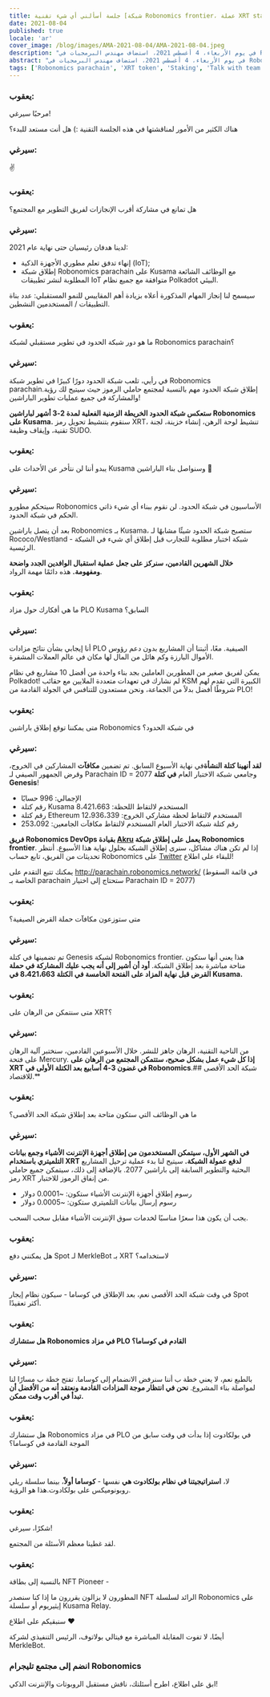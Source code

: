 ```yaml
---
title: جلسة أسألني أي شيء تقنية [شبكة Robonomics frontier، عملة XRT staking، مكافآت Kusama crowdloan]
date: 2021-08-04
published: true
locale: 'ar'
cover_image: /blog/images/AMA-2021-08-04/AMA-2021-08-04.jpeg
description: "في يوم الأربعاء، 4 أغسطس 2021، استضاف مهندس البرمجيات في Robonomics Sergei Lonshakov جلسة أسألني أي شيء تقنية في مجتمع Robonomics على تطبيق التليجرام. ناقشنا شبكة Robonomics frontier، XRT staking، مكافآت Kusama crowdloan."
abstract: "في يوم الأربعاء، 4 أغسطس 2021، استضاف مهندس البرمجيات في Robonomics Sergei Lonshakov جلسة أسألني أي شيء تقنية في مجتمع Robonomics على تطبيق التليجرام. ناقشنا شبكة Robonomics frontier، XRT staking، مكافآت Kusama crowdloan."
tags: ['Robonomics parachain', 'XRT token', 'Staking', 'Talk with team']
---
```


<TextCard image="/avatars/Yakub-Sheikh.jpg" back="transparent">

### يعقوب:

مرحبًا سيرغي!

هناك الكثير من الأمور لمناقشتها في هذه الجلسة التقنية :)
هل أنت مستعد للبدء؟

</TextCard>

<TextCard image="/avatars/Sergei-Lonshakov.jpg" back="transparent">

### سيرغي:

✌️

</TextCard>

<TextCard image="/avatars/Yakub-Sheikh.jpg" back="transparent">

### يعقوب:

هل تمانع في مشاركة أقرب الإنجازات لفريق التطوير مع المجتمع؟

</TextCard>

<TextCard image="/avatars/Sergei-Lonshakov.jpg" back="transparent">

### سيرغي:

لدينا هدفان رئيسيان حتى نهاية عام 2021:

- إنهاء تدفق تعلم مطوري الأجهزة الذكية (IoT);
- إطلاق شبكة Robonomics parachain على Kusama مع الوظائف الشائعة المطلوبة لنشر تطبيقات IoT متوافقة مع جميع نظام Polkadot البيئي.

سيسمح لنا إنجاز المهام المذكورة أعلاه بزيادة أهم المقاييس للنمو المستقبلي: عدد بناة التطبيقات / المستخدمين النشطين.

</TextCard>

<TextCard image="/avatars/Yakub-Sheikh.jpg" back="transparent">

### يعقوب:

ما هو دور شبكة الحدود في تطوير مستقبلي لشبكة Robonomics parachain؟

</TextCard>

<TextCard image="/avatars/Sergei-Lonshakov.jpg" back="transparent">

### سيرغي:

في رأيي، تلعب شبكة الحدود دورًا كبيرًا في تطوير شبكة Robonomics parachain.إطلاق شبكة الحدود مهم بالنسبة لمجتمع حاملي الرموز حيث سيتيح لك رؤية والمشاركة في جميع عمليات تطوير الباراشين!

**ستعكس شبكة الحدود الخريطة الزمنية الفعلية لمدة 2-3 أشهر لباراشين Robonomics على Kusama.** سنقوم بتنشيط تحويل رمز XRT، تنشيط لوحة الرهن، إنشاء خزينة، لجنة تقنية، وإيقاف وظيفة SUDO.

</TextCard>

<TextCard image="/avatars/Yakub-Sheikh.jpg" back="transparent">

### يعقوب:

يبدو أننا لن نتأخر عن الأحداث على Kusama وسنواصل بناء الباراشين 🤟

</TextCard>

<TextCard image="/avatars/Sergei-Lonshakov.jpg" back="transparent">

### سيرغي:

سيتحكم مطورو Robonomics الأساسيون في شبكة الحدود. لن نقوم ببناء أي شيء ذاتي الحكم في شبكة الحدود.

بعد أن يتصل باراشين Robonomics بـ Kusama، ستصبح شبكة الحدود شيئًا مشابهًا لـ Rococo/Westland - شبكة اختبار مطلوبة للتجارب قبل إطلاق أي شيء في الشبكة الرئيسية.

**خلال الشهرين القادمين، سنركز على جعل عملية استقبال الوافدين الجدد واضحة ومفهومة.** هذه دائمًا مهمة الرواد.

</TextCard>

<TextCard image="/avatars/Yakub-Sheikh.jpg" back="transparent">

### يعقوب:

ما هي أفكارك حول مزاد PLO Kusama السابق؟

</TextCard>

<TextCard image="/avatars/Sergei-Lonshakov.jpg" back="transparent">

### سيرغي:

أنا إيجابي بشأن نتائج مزادات PLO الصيفية. معًا، أثبتنا أن المشاريع بدون دعم رؤوس الأموال البارزة وكم هائل من المال لها مكان في عالم العملات المشفرة.

يمكن لفريق صغير من المطورين العاملين بجد بناء واحدة من أفضل 10 مشاريع في نظام Polkadot! لم نشارك في تعهدات متعددة الملايين مع حقائب KSM الكبيرة التي تقدم لهم شروطًا أفضل بدلاً من الجماعة، ونحن مستعدون للتنافس في الجولة القادمة من PLO!

</TextCard>

<TextCard image="/avatars/Yakub-Sheikh.jpg" back="transparent">

### يعقوب:

متى يمكننا توقع إطلاق باراشين Robonomics في شبكة الحدود؟

</TextCard>

<TextCard image="/avatars/Sergei-Lonshakov.jpg" back="transparent">

### سيرغي:

**لقد أنهينا كتلة النشأة**في نهاية الأسبوع السابق. تم تضمين **مكافآت** المشاركين في الخروج، وقرض الجمهور الصيفي لـ Parachain ID = 2077 وجامعي شبكة الاختبار العام **في كتلة Genesis**!

- الإجمالي: 996 حسابًا
- رقم كتلة Kusama المستخدم لالتقاط اللحظة: 8،421،663
- رقم كتلة Ethereum المستخدم لالتقاط لحظة مشاركي الخروج: 12،936،339
- رقم كتلة شبكة الاختبار العام المستخدم لالتقاط مكافآت الجامعين: 253،092

**فريق Robonomics DevOps بقيادة [Akru](https://github.com/akru) يعمل على إطلاق شبكة Robonomics frontier**. إذا لم تكن هناك مشاكل، سنرى إطلاق الشبكة بحلول نهاية هذا الأسبوع.
أنتظر تحديثات من الفريق، تابع حساب Robonomics على [Twitter](https://twitter.com/AIRA_Robonomics/) للبقاء على اطلاع!

يمكنك تتبع التقدم على http://parachain.robonomics.network/ (في قائمة السقوط الخاصة بـ parachain ستحتاج إلى اختيار Parachain ID = 2077)

</TextCard>

<TextCard image="/avatars/Yakub-Sheikh.jpg" back="transparent">

### يعقوب:

متى ستوزعون مكافآت حملة القرض الصيفية؟

</TextCard>

<TextCard image="/avatars/Sergei-Lonshakov.jpg" back="transparent">

### سيرغي:

تم تضمينها في كتلة Genesis لشبكة Robonomics frontier. هذا يعني أنها ستكون متاحة مباشرة بعد إطلاق الشبكة. **أود أن أشير إلى أنه يجب عليك المشاركة في حملة القرض قبل نهاية المزاد على الفتحة الخامسة في الكتلة 8،421،663 في Kusama.**

</TextCard>

<TextCard image="/avatars/Yakub-Sheikh.jpg" back="transparent">

### يعقوب:

متى سنتمكن من الرهان على XRT؟

</TextCard>

<TextCard image="/avatars/Sergei-Lonshakov.jpg" back="transparent">

### سيرغي:

من الناحية التقنية، الرهان جاهز للنشر. خلال الأسبوعين القادمين، سنختبر آلية الرهان على فتحة Mercury. **إذا كل شيء عمل بشكل صحيح، ستتمكن المجتمع من الرهان على XRT في غضون 3-4 أسابيع بعد الكتلة الأولى في Robonomics**.## شبكة الحد الأقصى للاقتصاد.**

</TextCard>

<TextCard image="/avatars/Yakub-Sheikh.jpg" back="transparent">

### يعقوب:

ما هي الوظائف التي ستكون متاحة بعد إطلاق شبكة الحد الأقصى؟

</TextCard>

<TextCard image="/avatars/Sergei-Lonshakov.jpg" back="transparent">

### سيرغي:

**في الشهر الأول، سيتمكن المستخدمون من إطلاق أجهزة الإنترنت الأشياء وجمع بيانات التلميتري باستخدام XRT لدفع عمولة الشبكة.** سيتيح لنا بدء عملية ترحيل المشاريع البحثية والتطوير السابقة إلى باراشين 2077.
بالإضافة إلى ذلك، سيتمكن جميع حاملي رمز XRT من إنفاق الرموز للاختبار.

- رسوم إطلاق أجهزة الإنترنت الأشياء ستكون: ~0.0001 دولار
- رسوم إرسال بيانات التلميتري ستكون: ~0.0005 دولار

يجب أن يكون هذا سعرًا مناسبًا لخدمات سوق الإنترنت الأشياء مقابل سحب السحب.


</TextCard>

<TextCard image="/avatars/Yakub-Sheikh.jpg" back="transparent">

### يعقوب:

هل يمكنني دفع Spot لـ MerkleBot بـ XRT لاستخدامه؟

</TextCard>


<TextCard image="/avatars/Sergei-Lonshakov.jpg" back="transparent">

### سيرغي:

في وقت شبكة الحد الأقصى نعم، بعد الإطلاق في كوساما - سيكون نظام إيجار Spot أكثر تعقيدًا.

</TextCard>

<TextCard image="/avatars/Yakub-Sheikh.jpg" back="transparent">

### يعقوب:

**هل ستشارك Robonomics في مزاد PLO القادم في كوساما؟**

</TextCard>

<TextCard image="/avatars/Sergei-Lonshakov.jpg" back="transparent">

### سيرغي:

بالطبع نعم، لا يعني خطة ب أننا سنرفض الانضمام إلى كوساما. تفتح خطة ب مسارًا لنا لمواصلة بناء المشروع. **نحن في انتظار موجة المزادات القادمة ونعتقد أنه من الأفضل أن تبدأ في أقرب وقت ممكن.**

</TextCard>

<TextCard image="/avatars/Yakub-Sheikh.jpg" back="transparent">

### يعقوب:

هل ستشارك Robonomics في مزاد PLO في بولكادوت إذا بدأت في وقت سابق من الموجة القادمة في كوساما؟

</TextCard>

<TextCard image="/avatars/Sergei-Lonshakov.jpg" back="transparent">

### سيرغي:

لا، **استراتيجيتنا في نظام بولكادوت هي** نفسها - **كوساما أولاً**، بينما سلسلة ريلي روبونوميكس على بولكادوت.هذا هو الرؤية.

</TextCard>

<TextCard image="/avatars/Yakub-Sheikh.jpg" back="transparent">

### يعقوب:

شكرًا، سيرغي!

لقد غطينا معظم الأسئلة من المجتمع.

</TextCard>

<TextCard image="/avatars/Yakub-Sheikh.jpg" back="transparent">

### يعقوب:

بالنسبة إلى بطاقة NFT Pioneer -

المطورون لا يزالون يقررون ما إذا كنا سنصدر NFT الرائد لسلسلة Robonomics على إيثيريوم أو سلسلة Kusama Relay.

سنبقيكم على اطلاع ♥️

أيضًا، لا تفوت المقابلة المباشرة مع فيتالي بولاتوف، الرئيس التنفيذي لشركة MerkleBot.

<YouTube id="https://www.youtube.com/watch?v=qX24V99GeW4" posterQuality="max" />

</TextCard>

<TextCard icon="/icons/icon-notification.png" link="https://t.me/robonomics">

### انضم إلى مجتمع تليجرام Robonomics

ابق على اطلاع، اطرح أسئلتك، ناقش مستقبل الروبوتات والإنترنت الذكي!

</TextCard>